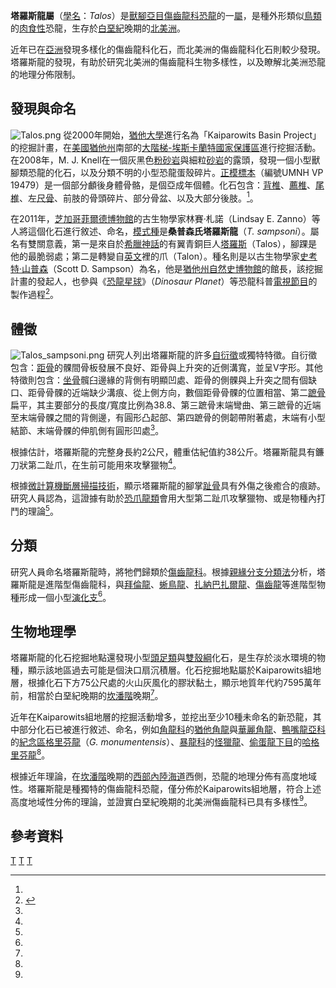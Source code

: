 {{Automatic Taxobox
| taxon = Talos
| fossil_range = 晚[[白堊紀|白堊紀]][[坎潘階|坎潘階]], {{fossil_range|75.95}}
| image = Talos sampsoni.jpg
| image_width = 250px
| image_caption = 辛普森氏塔羅斯龍的想像圖
| authority = Zanno ''et al.'', 2011
| type_species = '''桑普森氏塔羅斯龍<br>''Talos sampsoni'''''
| type_species_authority = Zanno ''et al.'', 2011 
}}

'''塔羅斯龍屬'''（[[學名|學名]]：''Talos''）是[[獸腳亞目|獸腳亞目]][[傷齒龍科|傷齒龍科]][[恐龍|恐龍]]的一[[屬_(生物)|屬]]，是種外形類似[[鳥類|鳥類]]的[[肉食性|肉食性]]恐龍，生存於[[白堊紀|白堊紀]]晚期的[[北美洲|北美洲]]。

近年已在[[亞洲|亞洲]]發現多樣化的傷齒龍科化石，而北美洲的傷齒龍科化石則較少發現。塔羅斯龍的發現，有助於研究北美洲的傷齒龍科生物多樣性，以及瞭解北美洲恐龍的地理分佈限制。

==發現與命名==
[[File:Talos.png|thumb]] 
從2000年開始，[[猶他大學|猶他大學]]進行名為「Kaiparowits Basin Project」的挖掘計畫，在[[美國|美國]][[猶他州|猶他州]]南部的[[大階梯-埃斯卡蘭特國家保護區|大階梯-埃斯卡蘭特國家保護區]]進行挖掘活動。在2008年，M. J. Knell在一個灰黑色[[粉砂岩|粉砂岩]]與細粒[[砂岩|砂岩]]的露頭，發現一個小型獸腳類恐龍的化石，以及分類不明的小型恐龍蛋殼碎片。[[正模標本|正模標本]]（編號UMNH VP 19479）是一個部分顱後身體骨骼，是個亞成年個體。化石包含：[[背椎|背椎]]、[[薦椎|薦椎]]、[[尾椎|尾椎]]、左[[尺骨|尺骨]]、前肢的骨頭碎片、部分骨盆、以及大部分後肢。<ref name=Talos/>。

在2011年，[[芝加哥|芝加哥]][[菲爾德博物館|菲爾德博物館]]的古生物學家林賽·札諾（Lindsay E. Zanno）等人將這個化石進行敘述、命名，[[模式種|模式種]]是'''桑普森氏塔羅斯龍'''（''T. sampsoni''）。屬名有雙關意義，第一是來自於[[希臘神話|希臘神話]]的有翼青銅巨人[[塔羅斯|塔羅斯]]（Talos），腳踝是他的最脆弱處；第二是轉變自[[英文|英文]]裡的爪（Talon）。種名則是以古生物學家[[史考特·山普森|史考特·山普森]]（Scott D. Sampson）為名，他是[[猶他州自然史博物館|猶他州自然史博物館]]的館長，該挖掘計畫的發起人，也參與《[[恐龍星球|恐龍星球]]》（''Dinosaur Planet''）等恐龍科普[[電視節目|電視節目]]的製作過程<ref name=Talos>{{Cite journal |author=Lindsay E. Zanno, David J. Varricchio, Patrick M. O'Connor, Alan L. Titus and Michael J. Knell |year=2011 |title=A new troodontid theropod, ''Talos sampsoni'' gen. et sp. nov., from the Upper Cretaceous Western Interior Basin of North America |url=http://www.plosone.org/article/info%3Adoi%2F10.1371%2Fjournal.pone.0024487 |journal=PLoS ONE |volume=9 |issue=6 |pages=e24487 |doi=10.1371/journal.pone.0024487 |access-date=2011-09-20 |archive-date=2014-05-15 |archive-url=https://web.archive.org/web/20140515043150/http://www.plosone.org/article/info:doi%2F10.1371%2Fjournal.pone.0024487 |dead-url=no }}</ref>。

==體徵==
[[File:Talos_sampsoni.png|thumb]]
研究人列出塔羅斯龍的許多[[自衍徵|自衍徵]]或獨特特徵。自衍徵包含：[[距骨|距骨]]的髁間骨板發展不良好、距骨與上升突的近側溝寬，並呈V字形。其他特徵則包含：[[坐骨|坐骨]]髖臼邊緣的背側有明顯凹處、距骨的側髁與上升突之間有個缺口、距骨骨髁的近端缺少溝痕、從上側方向，數個距骨骨髁的位置相當、第二[[蹠骨|蹠骨]]扁平，其主要部分的長度/寬度比例為38.8、第三蹠骨末端彎曲、第三蹠骨的近端至末端骨髁之間的背側邊，有圓形凸起部、第四蹠骨的側韌帶附著處，末端有小型結節、末端骨髁的伸肌側有圓形凹處<ref name=Talos/>。

根據估計，塔羅斯龍的完整身長約2公尺，體重估紀值約38公斤。塔羅斯龍具有鐮刀狀第二趾爪，在生前可能用來攻擊獵物<ref name=Talos/>。

根據[[微計算機斷層掃描技術|微計算機斷層掃描技術]]，顯示塔羅斯龍的腳掌[[趾骨|趾骨]]具有外傷之後癒合的痕跡。研究人員認為，這證據有助於[[恐爪龍類|恐爪龍類]]會用大型第二趾爪攻擊獵物、或是物種內打鬥的理論<ref name=Talos/>。

==分類==
研究人員命名塔羅斯龍時，將牠們歸類於[[傷齒龍科|傷齒龍科]]。根據[[親緣分支分類法|親緣分支分類法]]分析，塔羅斯龍是進階型傷齒龍科，與[[拜倫龍|拜倫龍]]、[[蜥鳥龍|蜥鳥龍]]、[[扎納巴扎爾龍|扎納巴扎爾龍]]、[[傷齒龍|傷齒龍]]等進階型物種形成一個小型[[演化支|演化支]]<ref name=Talos/>。

==生物地理學==
塔羅斯龍的化石挖掘地點還發現小型[[頭足類|頭足類]]與[[雙殼綱|雙殼綱]]化石，是生存於淡水環境的物種，顯示該地區過去可能是個決口扇沉積層。化石挖掘地點屬於Kaiparowits組地層，根據化石下方75公尺處的火山灰風化的膠狀黏土，顯示地質年代約7595萬年前，相當於白堊紀晚期的[[坎潘階|坎潘階]]晚期<ref name=Talos/>。

近年在Kaiparowits組地層的挖掘活動增多，並挖出至少10種未命名的新恐龍，其中部分化石已被進行敘述、命名，例如[[角龍科|角龍科]]的[[猶他角龍|猶他角龍]]與[[華麗角龍|華麗角龍]]、[[鴨嘴龍亞科|鴨嘴龍亞科]]的[[格里芬龍|紀念區格里芬龍]]（''G. monumentensis''）、[[暴龍科|暴龍科]]的[[怪獵龍|怪獵龍]]、[[偷蛋龍下目|偷蛋龍下目]]的[[哈格里芬龍|哈格里芬龍]]<ref name=Talos/>。

根據近年理論，在[[坎潘階|坎潘階]]晚期的[[西部內陸海道|西部內陸海道]]西側，恐龍的地理分佈有高度地域性。塔羅斯龍是種獨特的傷齒龍科恐龍，僅分佈於Kaiparowits組地層，符合上述高度地域性分佈的理論，並證實白堊紀晚期的北美洲傷齒龍科已具有多樣性<ref name=Talos/>。

==參考資料==
{{reflist}}
{{手盜龍類|D.}}
{{Taxonbar|from=Q133246}}

[[Category:上白堊紀恐龍|T]]
[[Category:北美洲恐龍|T]]
[[Category:傷齒龍科|T]]